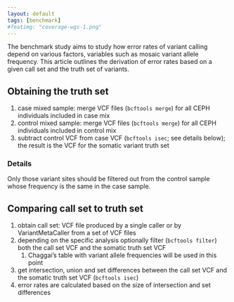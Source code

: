 ```yaml
---
layout: default
tags: [benchmark]
#featimg: "coverage-wgs-1.png"
---
```


The benchmark study aims to study how error rates of variant calling depend on various factors, variables such as mosaic variant allele frequency.  This article outlines the derivation of error rates based on a given call set and the truth set of variants.

## Obtaining the truth set

1. case mixed sample: merge VCF files (`bcftools merge`) for all CEPH individuals included in case mix
1. control mixed sample: merge VCF files (`bcftools merge`) for all CEPH individuals included in control mix
1. subtract control VCF from case VCF (`bcftools isec`; see details below); the result is the VCF for the somatic variant truth set

### Details

Only those variant sites should be filtered out from the control sample whose frequency is the same in the case sample.

## Comparing call set to truth set

1. obtain call set: VCF file produced by a single caller or by VariantMetaCaller from a set of VCF files
1. depending on the specific analysis optionally filter (`bcftools filter`) both the call set VCF and the somatic truth set VCF
   1. Chaggai's table with variant allele frequencies will be used in this point
1. get intersection, union and set differences between the call set VCF and the somatic truth set VCF (`bcftools isec`)
1. error rates are calculated based on the size of intersection and set differences
